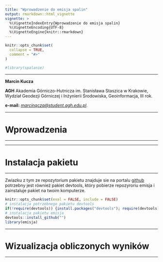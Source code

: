 ```yaml
---
title: "Wprowadzenie do emisja spalin"
output: rmarkdown::html_vignette
vignette: >
  %\VignetteIndexEntry{Wprowadzenie do emisja spalin}
  %\VignetteEncoding{UTF-8}
  %\VignetteEngine{knitr::rmarkdown}
---
```


```r
knitr::opts_chunk$set(
  collapse = TRUE,
  comment = "#>"
)
```

```r
#library(spalanie)
```

***

**Marcin Kucza**

**AGH** Akademia Górniczo-Hutnicza im. Stanisława Staszica w Krakowie, Wydział Geodezji Górniczej i Inżynierii Środowiska, Geoinformacja, III rok.

**e-mail:** *[marcinqcza@student.agh.edu.pl](marcinqcza@student.agh.edu.pl)*.

***
# Wprowadzenia
***


***
# Instalacja pakietu
***

Zwiazku z tym ze repozytorium pakietu znajduje sie na portalu [github](https://github.com/) potrzebny jest również pakiet devtools, który pobierze repozyroriu emisja i zainstaluje pakiet na twoim komputerze.

```r
knitr::opts_chunk$set(eval = FALSE, include = FALSE)
# instalacja potrzebnego pakietu devtools
if(!require(devtools)) {install.packages("devtools"); require(devtools)}
# instalacja pakietu emisja
devtools::install_github("")
library(emisja)
```

***
# Wizualizacja obliczonych wyników
***
